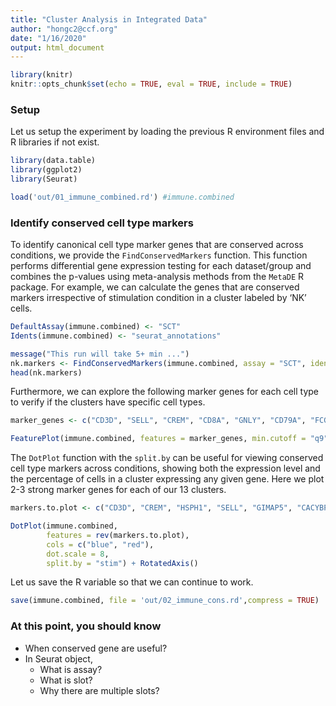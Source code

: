```yaml
---
title: "Cluster Analysis in Integrated Data"
author: "hongc2@ccf.org"
date: "1/16/2020"
output: html_document
---
```


```r
library(knitr)
knitr::opts_chunk$set(echo = TRUE, eval = TRUE, include = TRUE)
```

### Setup
Let us setup the experiment by loading the previous R environment files and R libraries if not exist.
```r
library(data.table)
library(ggplot2)
library(Seurat)

load('out/01_immune_combined.rd') #immune.combined
```

### Identify conserved cell type markers
To identify canonical cell type marker genes that are conserved across conditions, we provide the `FindConservedMarkers` function. This function performs differential gene expression testing for each dataset/group and combines the p-values using meta-analysis methods from the `MetaDE` R package. For example, we can calculate the genes that are conserved markers irrespective of stimulation condition in a cluster labeled by 'NK' cells.

```r
DefaultAssay(immune.combined) <- "SCT"
Idents(immune.combined) <- "seurat_annotations"

message("This run will take 5+ min ...")
nk.markers <- FindConservedMarkers(immune.combined, assay = "SCT", ident.1 = "NK", grouping.var = "stim", verbose = FALSE) #default slot: 'data'
head(nk.markers)
```

Furthermore, we can explore the following marker genes for each cell type to verify if the clusters have specific cell types.

```r
marker_genes <- c("CD3D", "SELL", "CREM", "CD8A", "GNLY", "CD79A", "FCGR3A", "CCL2", "PPBP")

FeaturePlot(immune.combined, features = marker_genes, min.cutoff = "q9")
```

The `DotPlot` function with the `split.by` can be useful for viewing conserved cell type markers across conditions, showing both the expression level and the percentage of cells in a cluster expressing any given gene. Here we plot 2-3 strong marker genes for each of our 13 clusters.

```r

markers.to.plot <- c("CD3D", "CREM", "HSPH1", "SELL", "GIMAP5", "CACYBP", "GNLY", "NKG7", "CCL5", "CD8A", "MS4A1", "CD79A", "MIR155HG", "NME1", "FCGR3A", "VMO1", "CCL2", "S100A9", "HLA-DQA1", "GPR183", "PPBP", "GNG11", "HBA2", "HBB", "TSPAN13", "IL3RA", "IGJ")

DotPlot(immune.combined,
        features = rev(markers.to.plot), 
        cols = c("blue", "red"), 
        dot.scale = 8, 
        split.by = "stim") + RotatedAxis()
```

Let us save the R variable so that we can continue to work.
```r
save(immune.combined, file = 'out/02_immune_cons.rd',compress = TRUE)
```

### At this point, you should know
- When conserved gene are useful?
- In Seurat object,
    - What is assay?
    - What is slot?
    - Why there are multiple slots?
